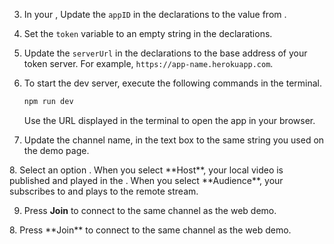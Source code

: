 <PlatformWrapper platform="web">

3.  In your <Vpl k="CLIENT" />, Update the `appID` in the declarations to the value from <Vg k="CONSOLE" /> .

1.  Set the `token` variable to an empty string in the declarations.

1.  Update the `serverUrl` in the declarations to the base address of your token server. For example, `https://app-name.herokuapp.com`.

1.  To start the dev server, execute the following commands in the terminal.

    ``` bash
    npm run dev
    ```

    Use the URL displayed in the terminal to open the app in your browser.

1.  Update the channel name, in the text box to the same string you used on the demo page. 

<ProductWrapper product="interactive-live-streaming">
8.  Select an option . When you select **Host**, your local video is published and played in the <Vpl k="CLIENT" />. When you select **Audience**, your <Vpl k="CLIENT" /> subscribes to and plays to the remote stream. 

9. Press **Join** to connect to the same channel as the web demo.
</ProductWrapper>

<ProductWrapper product = "video-calling">
8. Press **Join** to connect to the same channel as the web demo.
</ProductWrapper>

</PlatformWrapper>
